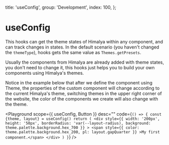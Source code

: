 
  title: 'useConfig',
  group: 'Development',
  index: 100,
};

# useConfig

This hooks can get the theme states of Himalya within any component, and can track changes in states.
In the default scenario (you haven't changed the `themeType`), hooks gets the same value as `Themes.getPresets`.

Usually the components from Himalya are already added with theme states, you don't need to change it,
this hooks just helps you to build your own components using Himalya's themes.

Notice in the example below that after we define the component using Theme,
the properties of the custom component will change according to the current Himalya's theme,
switching themes in the upper right corner of the website, the color of the components we create will also change with the theme.

<Playground
  scope={{ useConfig, Button }}
  desc=""
  code={`
() => {
  const {theme, layout} = useConfig()
  return (
    <div style={{
        width: '200px',
        height: '50px',
        borderRadius: 'var(--layout-radius),
        background: theme.palette.background.hex_700
      }}
    >
      <span style={{
          color: theme.palette.background.hex_200,
          pl: layout.gapQuarter
        }}
      >My first component.</span>
    </div>
  )
}
`}
/>

<Attributes component="useConfig" edit="/app/hooks/use-config.mdx"></Attributes>
